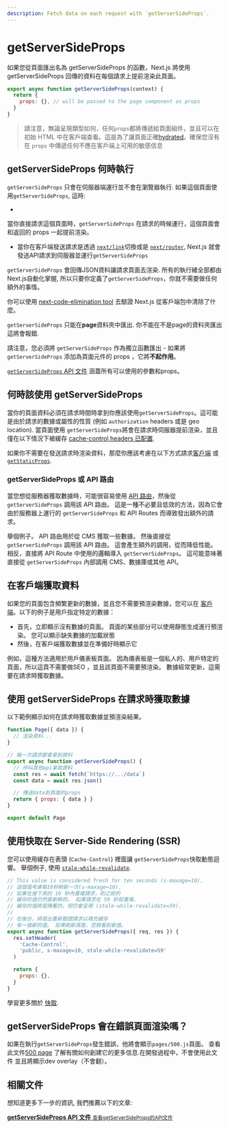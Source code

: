 ```yaml
---
description: Fetch data on each request with `getServerSideProps`.
---
```


# getServerSideProps

如果您從頁面匯出名為 getServerSideProps 的函數，Next.js 將使用 getServerSideProps 回傳的資料在每個請求上提前渲染此頁面。

```js
export async function getServerSideProps(context) {
  return {
    props: {}, // will be passed to the page component as props
  }
}
```

>請注意，無論呈現類型如何，任何`props`都將傳遞給頁面組件，並且可以在初始 HTML 中在客戶端查看。這是為了讓頁面正確[hydrated](https://reactjs.org/docs/react-dom.html#hydrate)。確保您沒有在 `props` 中傳遞任何不應在客戶端上可用的敏感信息

## getServerSideProps 何時執行

`getServerSideProps` 只會在伺服器端運行並不會在瀏覽器執行. 如果這個頁面使用`getServerSideProps`, 這時:

- 
當你直接請求這個頁面時，`getServerSideProps` 在請求的時候運行，這個頁面會和返回的 props 一起提前渲染。

- 當你在客戶端發送請求是透過 [`next/link`](/docs/api-reference/next/link.md)切換或是 [`next/router`](/docs/api-reference/next/router.md), Next.js 就會發送API請求到伺服器並運行`getServerSideProps`

`getServerSideProps` 會回傳JSON資料讓請求頁面去渲染. 所有的執行緒全部都由 Next.js自動化掌握, 所以只要你定義了`getServerSideProps`，你就不需要做任何額外的事情。

你可以使用 [next-code-elimination tool](https://next-code-elimination.vercel.app/) 去驗證 Next.js 從客戶端包中清除了什麼。

`getServerSideProps` 只能在**page**資料夾中匯出. 你不能在不是page的資料夾匯出這將會報錯.

請注意，您必須將 `getServerSideProps` 作為獨立函數匯出 - 如果將 `getServerSideProps` 添加為頁面元件的 props ，它將**不起作用**。

[`getServerSideProps` API 文件](/docs/api-reference/data-fetching/get-server-side-props) 涵蓋所有可以使用的參數和props。

## 何時該使用 getServerSideProps

當你的頁面資料必須在請求時間時拿到你應該使用`getServerSideProps`。這可能是由於請求的數據或屬性的性質 (例如 `authorization` headers 或是 geo location). 當頁面使用 `getServerSideProps`將會在請求時伺服器提前渲染，並且僅在以下情況下被緩存 [cache-control headers 已配置](/docs/going-to-production#caching).

如果你不需要在發送請求時渲染資料，那麼你應該考慮在以下方式請求[客戶端](#fetching-data-on-the-client-side) 或 [`getStaticProps`](/docs/basic-features/data-fetching/get-static-props).

### getServerSideProps 或 API 路由

當您想從服務器獲取數據時，可能很容易使用 [API 路由](/docs/api-routes/introduction)，然後從 `getServerSideProps` 調用該 API 路由。 這是一種不必要且低效的方法，因為它會由於服務器上運行的 `getServerSideProps` 和 API Routes 而導致發出額外的請求。

舉個例子。 API 路由用於從 CMS 獲取一些數據。 然後直接從 `getServerSideProps` 調用該 API 路由。 這會產生額外的調用，從而降低性能。 相反，直接將 API Route 中使用的邏輯導入 `getServerSideProps`。 這可能意味著直接從 `getServerSideProps` 內部調用 CMS、數據庫或其他 API。

## 在客戶端獲取資料

如果您的頁面包含頻繁更新的數據，並且您不需要預渲染數據，您可以在 [客戶端](/docs/basic-features/data-fetching/client-side)。以下的例子是用戶指定特定的數據：

- 首先，立即顯示沒有數據的頁面。 頁面的某些部分可以使用靜態生成進行預渲染。 您可以顯示缺失數據的加載狀態
- 然後，在客戶端獲取數據並在準備好時顯示它

例如，這種方法適用於用戶儀表板頁面。 因為儀表板是一個私人的、用戶特定的頁面，所以這頁不需要做SEO ，並且該頁面不需要預渲染。 數據經常更新，這需要在請求時獲取數據。
## 使用 getServerSideProps 在請求時獲取數據

以下範例顯示如何在請求時獲取數據並預渲染結果。

```jsx
function Page({ data }) {
  // 渲染資料...
}

// 每一次請求都會拿到資料
export async function getServerSideProps() {
  // 呼叫其他api拿取資料
  const res = await fetch(`https://.../data`)
  const data = await res.json()

  // 傳送data到頁面的props
  return { props: { data } }
}

export default Page
```

## 使用快取在 Server-Side Rendering (SSR)

您可以使用緩存在表頭 (`Cache-Control`) 裡面讓 `getServerSideProps`快取動態迴響。 舉個例子, 使用 [`stale-while-revalidate`](https://web.dev/stale-while-revalidate/).

```jsx
// This value is considered fresh for ten seconds (s-maxage=10).
// 這個值考慮每10秒刷新一次(s-maxage=10).
// 如果在接下來的 10 秒內重複請求，則之前的
// 緩存的值仍然是新鮮的。 如果請求在 59 秒前重複，
// 緩存的值將是陳舊的，但仍會呈現 (stale-while-revalidate=59).
//
// 在後台，將發出重新驗證請求以填充緩存
// 有一個新的值。 如果刷新頁面，您將看到新值。
export async function getServerSideProps({ req, res }) {
  res.setHeader(
    'Cache-Control',
    'public, s-maxage=10, stale-while-revalidate=59'
  )

  return {
    props: {},
  }
}
```

學習更多關於 [快取](/docs/going-to-production).

##  getServerSideProps 會在錯誤頁面渲染嗎？

如果在執行`getServerSideProps`發生錯誤，他將會顯示`pages/500.js`頁面。 查看此文件[500 page](/docs/advanced-features/custom-error-page#500-page) 了解有關如何創建它的更多信息.在開發過程中，不會使用此文件 
並且將顯示dev overlay（不會翻）。

## 相關文件

想知道更多下一步的資訊, 我們推薦以下的文章:

<div className="card">
  <a href="/docs/api-reference/data-fetching/get-server-side-props.md">
    <b>getServerSideProps API 文件</b>
    <small>查看getServerSideProps的API文件</small>
  </a>
</div>

